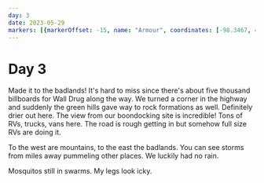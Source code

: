 ```yaml
---
day: 3
date: 2023-05-29
markers: [{markerOffset: -15, name: "Armour", coordinates: [-98.3467, 43.3186]},{markerOffset: -15, name: "Wall", coordinates: [-102.2415, 43.9925]}]
---
```

# Day 3

Made it to the badlands! It's hard to miss since there's about five thousand billboards for Wall Drug along the way. We turned a corner in the highway and suddenly the green hills gave way to rock formations as well. Definitely drier out here. The view from our boondocking site is incredible! Tons of RVs, trucks, vans here. The road is rough getting in but somehow full size RVs are doing it.

To the west are mountains, to the east the badlands. You can see storms from miles away pummeling other places. We luckily had no rain.

Mosquitos still in swarms. My legs look icky.
